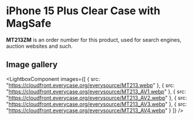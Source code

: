
# iPhone 15 Plus Clear Case with MagSafe

<Callout type='info' emoji='👉🏻'>**MT213ZM** is an order number for this product, used for search engines, auction websites and such.</Callout>

## Image gallery

<LightboxComponent
    images={[
      {
        src: "https://cloudfront.everycase.org/everysource/MT213.webp"
      },
      {
        src: "https://cloudfront.everycase.org/everysource/MT213_AV1.webp"
      },
      {
        src: "https://cloudfront.everycase.org/everysource/MT213_AV2.webp"
      },
      {
        src: "https://cloudfront.everycase.org/everysource/MT213_AV3.webp"
      },
      {
        src: "https://cloudfront.everycase.org/everysource/MT213_AV4.webp"
      }
    ]}
  />
